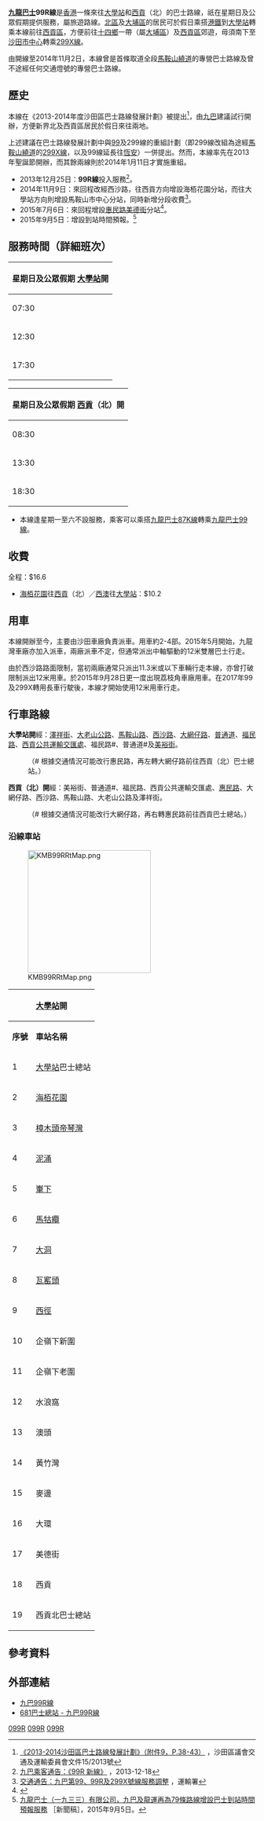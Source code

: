 {{公共汽車路線資訊
|路線名稱             = 九龍巴士99R線
|外文名稱             = KMB Route 99R
|代表圖像             = ATENU1253 KMB 99R 05-04-2021.jpg
|代表圖像二           = ATENU1288_KMB_99R_03-10-2021(2).jpg
|經營者               = 九龍巴士
|所屬車廠             = [[九巴沙田車廠|沙田車廠]]（S）
|路線用車             = [[丹尼士三叉戟三型|丹尼士三叉戟]]10.6米（ATS）<BR>[[富豪超級奧林比安|富豪超級奧林比安]]10.6米（ASV）
|起點站               = [[大學站_(香港)|大學站]]
|途經地點             = [[馬鞍山新市鎮|馬鞍山市中心]]、[[泥涌|泥涌]]、[[十四鄉|十四鄉]]、[[西沙路|西沙路]]
|終點站               = [[西貢市|西貢（北）]]
|全程行駛里程         = 16.6公里
|全程行車時間         = 35分鐘
|服務時間             = 
|起點站服務時間       = 07:30-19:30
|終點站服務時間       = 08:30-20:30
|班次頻率             = 60分鐘一班<ref>[https://hk.on.cc/hk/bkn/cnt/news/20141006/mobile/bkn-20141006183416255-1006_00822_001.html 九巴99R唔跟時間表提早開　累客等多1個鐘] {{Wayback|url=https://hk.on.cc/hk/bkn/cnt/news/20141006/mobile/bkn-20141006183416255-1006_00822_001.html |date=20201121013425 }}，東方日報，2014-10-06</ref>
|全程收費             = $16.6
|分段收費站點         = 
|去程分段收費站點     = [[海栢花園|海栢花園]]往西貢（北）：$10.2
|回程分段收費站點     = [[西澳|西澳]]往大學站：$10.2
|服務時間以外替代路線 = [[九龍巴士99線|九巴99線]]↔[[新界區專線小巴807A線|新界區專線小巴807A線]]／[[九龍巴士87K線|九巴87K線]]
|主要競爭交通         = [[新界區專線小巴807B線|新界區專線小巴807B線]]（只限西沙路由黃竹坑至帝琴灣路段）
}}

'''[[九龍巴士|九龍巴士]]99R線'''是[[香港|香港]]一條來往[[大學站_(香港)|大學站]]和[[西貢市|西貢]]（北）的巴士路線，祇在星期日及公眾假期提供服務，屬旅遊路線。[[北區_(香港)|北區]]及[[大埔區|大埔區]]的居民可於假日乘搭[[港鐵|港鐵]]到[[大學站_(香港)|大學站]]轉乘本線前往[[西貢區|西貢區]]，方便前往[[十四鄉|十四鄉]]一帶（屬[[大埔區|大埔區]]）及[[西貢區|西貢區]]郊遊，毋須南下至[[沙田市中心|沙田市中心]]轉乘[[九龍巴士299X線|299X線]]。

由開線至2014年11月2日，本線曾是首條取道全段[[馬鞍山繞道|馬鞍山繞道]]的專營巴士路線及曾不途經任何交通燈號的專營巴士路線。

==歷史==
本線在《2013-2014年度沙田區巴士路線發展計劃》被提出<ref>[http://www.districtcouncils.gov.hk/st/doc/common/committee_meetings_doc/ttc/st_ttc_2013_015_tc.pdf 《2013-2014沙田區巴士路線發展計劃》（附件9，P.38-43）] {{Wayback|url=http://www.districtcouncils.gov.hk/st/doc/common/committee_meetings_doc/ttc/st_ttc_2013_015_tc.pdf |date=20131220154328 }}，沙田區議會交通及運輸委員會文件15/2013號</ref>，由[[九巴|九巴]]建議試行開辦，方便新界北及西貢區居民於假日來往兩地。

上述建議在巴士路線發展計劃中與[[九龍巴士99線|99]]及299線的重組計劃（即299線改組為途經[[馬鞍山繞道|馬鞍山繞道]]的[[九龍巴士299X線|299X線]]，以及99線延長往[[恆安邨|恆安]]）一併提出。然而，本線率先在2013年聖誕節開辦，而其餘兩線則於2014年1月11日才實施重組。

*2013年12月25日：'''99R線'''投入服務<ref name="kmb99R">[http://www.kmb.hk/loadImage.php?page=1387268058_5694_0.jpg 九巴乘客通告：《99R 新線》] {{Wayback|url=http://www.kmb.hk/loadImage.php?page=1387268058_5694_0.jpg |date=20201119155500 }}，2013-12-18</ref>。
*2014年11月9日：來回程改經西沙路，往西貢方向增設海栢花園分站，而往大學站方向則增設馬鞍山市中心分站，同時新增分段收費<ref>[http://www.td.gov.hk/tc/traffic_notices/index_id_39973.html 交通通告：九巴第99、99R及299X號線服務調整] {{Wayback|url=http://www.td.gov.hk/tc/traffic_notices/index_id_39973.html |date=20201027003556 }}，運輸署</ref>。
*2015年7月6日：來回程增設[[惠民路|惠民路]][[美德街|美德街]]分站<ref>{{Cite web |url=http://www.kmb.hk/tc/news/realtimenews.html?page=1435818654_2954_0.jpg |title=九巴乘客通告 |accessdate=2015-07-02 |archive-date=2020-11-19 |archive-url=https://web.archive.org/web/20201119234527/http://www.kmb.hk/tc/news/realtimenews.html?page=1435818654_2954_0.jpg |dead-url=no }}</ref>。
*2015年9月5日：增設到站時間預報。<ref>[http://www.kmb.hk/tc/news/press/archives/news201509012271.html 九龍巴士（一九三三）有限公司，九巴及龍運再為79條路線增設巴士到站時間預報服務] {{Wayback|url=http://www.kmb.hk/tc/news/press/archives/news201509012271.html |date=20201103080004 }}［新聞稿］，2015年9月5日。</ref>

==服務時間（詳細班次）==
{|class="wikitable" style="text-align: center"
!colspan=5|星期日及公眾假期 [[大學站_(香港)|大學站]]開
|-
|07:30||08:30||09:30||10:30||11:30
|-
|12:30||13:30||14:30||15:30||16:30
|-
|17:30||18:30||19:30||||
|}
{|class="wikitable" style="text-align: center"
!colspan=5|星期日及公眾假期 [[西貢市|西貢]]（北）開
|-
|08:30||09:30||10:30||11:30||12:30
|-
|13:30||14:30||15:30||16:30||17:30
|-
|18:30||19:30||20:30||||
|}

*本線逢星期一至六不設服務，乘客可以乘搭[[九龍巴士87K線|九龍巴士87K線]]轉乘[[九龍巴士99線|九龍巴士99線]]。

==收費==
全程：$16.6
*[[海栢花園|海栢花園]]往[[西貢市|西貢]]（北）／[[西澳_(大埔區)|西澳]]往[[大學站_(香港)|大學站]]：$10.2
{{fare-remarks|KMB|fcs=Y}}

==用車==
本線開辦至今，主要由沙田車廠負責派車。用車約2-4部。2015年5月開始，九龍灣車廠亦加入派車，兩廠派車不定，但通常派出中軸驅動的12米雙層巴士行走。

由於西沙路路面限制，當初兩廠通常只派出11.3米或以下車輛行走本線，亦曾打破限制派出12米用車。於2015年9月28日更一度出現荔枝角車廠用車。在2017年99及299X轉用長車行駛後，本線才開始使用12米用車行走。

==行車路線==
'''大學站開'''經：[[澤祥街|澤祥街]]、[[大老山公路|大老山公路]]、[[馬鞍山路|馬鞍山路]]、[[西沙路|西沙路]]、[[大網仔路|大網仔路]]、[[普通道|普通道]]、[[福民路|福民路]]、[[西貢公共運輸交匯處|西貢公共運輸交匯處]]、福民路#、普通道#及[[美裕街|美裕街]]。
:（# 根據交通情況可能改行惠民路，再左轉大網仔路前往西貢（北）巴士總站。）

'''西貢（北）開'''經：美裕街、普通道#、福民路、西貢公共運輸交匯處、[[惠民路|惠民路]]、大網仔路、西沙路、馬鞍山路、大老山公路及澤祥街。
:（# 根據交通情況可能改行大網仔路，再右轉惠民路前往西貢巴士總站。）

===沿線車站===
[[File:KMB99RRtMap.png|250px]]
{|class="wikitable" style="text-align: center"
!colspan=3|[[大學站_(香港)|大學站]]開!!colspan=3|[[西貢市|西貢]]（北）開
|-
!'''序號'''!!'''車站名稱'''!!'''位置'''!!'''序號'''!!'''車站名稱'''!!'''位置'''
|-
|1||[[大學站_(香港)|大學站]]巴士總站||[[馬料水公共運輸交匯處|馬料水公共運輸交匯處]]||1||[[西貢市|西貢]]（北）巴士總站||[[西貢北公共運輸交匯處|西貢北公共運輸交匯處]]
|-
|2||[[海栢花園|海栢花園]]||rowspan=13|[[西沙路|西沙路]]||2||西貢||[[西貢公共運輸交匯處|西貢公共運輸交匯處]]
|-
|3||[[樟木頭_(大埔區)|樟木頭]][[帝琴灣|帝琴灣]]||3||[[美德街|美德街]]||[[惠民路|惠民路]]
|-
|4||[[泥涌|泥涌]]||4||[[大環_(西貢)|大環]]||rowspan=2|[[大網仔路|大網仔路]]
|-
|5||[[輋下|輋下]]||5||[[麥邊|麥邊]]
|-
|6||[[馬牯纜|馬牯纜]]||6||[[黃竹灣|黃竹灣]]||rowspan=13|西沙路
|-
|7||[[大洞|大洞]]||7||[[澳頭|澳頭]]
|-
|8||[[瓦窰頭|瓦窰頭]]||8||[[澳頭新村|澳頭新村]]
|-
|9||[[西徑|西徑]]||9||[[水浪窩|水浪窩]]
|-
|10||企嶺下新圍||10||[[企嶺下|企嶺下]]老圍
|-
|11||企嶺下老圍||11||企嶺下新圍
|-
|12||水浪窩||12||西徑
|-
|13||澳頭||13||瓦窰頭
|-
|14||黃竹灣||14||[[田寮村_(沙田區)|田寮]]
|-
|15||麥邊||rowspan=2|大網仔路||15||輋下
|-
|16||大環||16||[[西澳_(大埔區)|西澳]]
|-
|17||美德街||惠民路||17||樟木頭帝琴灣
|-
|18||西貢||西貢公共運輸交匯處||18||[[馬鞍山新市鎮|馬鞍山市中心]]
|-
|19||西貢北巴士總站||西貢北公共運輸交匯處||19||大學站巴士總站||馬料水公共運輸交匯處
|}

==參考資料==
{{reflist}}

==外部連結==
{{commonscat|KMB Route 99R}}
*[http://www.kmb.hk/chinese.php?page=search&prog=route_no.php&route_no=99R 九巴99R線]
*[http://www.681busterminal.com/99r.html 681巴士總站 - 九巴99R線] {{Wayback|url=http://www.681busterminal.com/99r.html |date=20201120121639 }}

{{沙田區巴士路線列表}}
{{西貢區巴士路線列表}}

[[Category:九龍巴士路線|099R]]
[[Category:沙田區巴士路線|099R]]
[[Category:西貢區巴士路線|099R]]